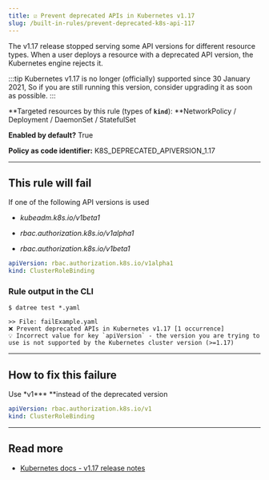 ```yaml
---
title: ☑️ Prevent deprecated APIs in Kubernetes v1.17
slug: /built-in-rules/prevent-deprecated-k8s-api-117
---
```


The v1.17 release stopped serving some API versions for different resource types. When a user deploys a resource with a deprecated API version, the Kubernetes engine rejects it.

:::tip
Kubernetes v1.17 is no longer (officially) supported since 30 January 2021, So if you are still running this version, consider upgrading it as soon as possible.
:::

**Targeted resources by this rule (types of **`kind`**): **NetworkPolicy / Deployment / DaemonSet / StatefulSet

**Enabled by default?** True

**Policy as code identifier:** K8S_DEPRECATED_APIVERSION_1.17

---

## This rule will fail

If one of the following API versions is used

- _kubeadm.k8s.io/v1beta1_

- _rbac.authorization.k8s.io/v1alpha1_

- _rbac.authorization.k8s.io/v1beta1_

```yaml
apiVersion: rbac.authorization.k8s.io/v1alpha1
kind: ClusterRoleBinding
```

### Rule output in the CLI

```none
$ datree test *.yaml

>> File: failExample.yaml
❌ Prevent deprecated APIs in Kubernetes v1.17 [1 occurrence]
💡 Incorrect value for key `apiVersion` - the version you are trying to use is not supported by the Kubernetes cluster version (>=1.17)
```

---

## How to fix this failure

Use \*v1**\* **instead of the deprecated version

```yaml
apiVersion: rbac.authorization.k8s.io/v1
kind: ClusterRoleBinding
```

---

## Read more

- [Kubernetes docs - v1.17 release notes](https://v1-17.docs.kubernetes.io/docs/setup/release/notes/#deprecations-and-removals)
